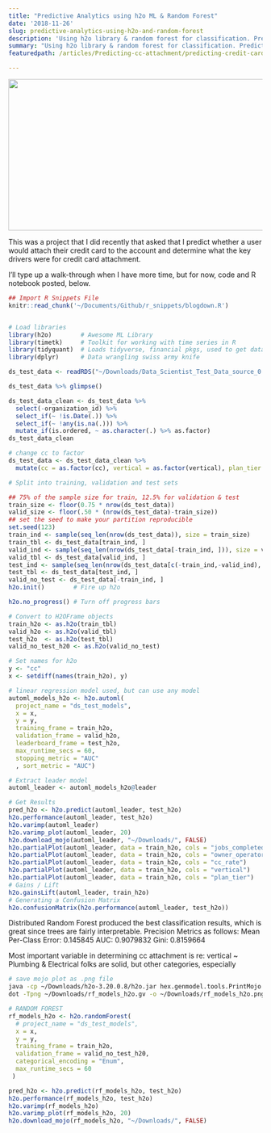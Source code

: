 ```yaml
---
title: "Predictive Analytics using h2o ML & Random Forest"
date: '2018-11-26'
slug: predictive-analytics-using-h2o-and-random-forest
description: 'Using h2o library & random forest for classification. Predicting credit card attachment & insights on key drivers.'
summary: "Using h2o library & random forest for classification. Predicting credit card attachment & insights on key drivers."
featuredpath: /articles/Predicting-cc-attachment/predicting-credit-card-attachment-using-h2o_files/rf_models_h2o.png

---
```

![](/articles/Predicting-cc-attachment/predicting-credit-card-attachment-using-h2o_files/rf_models_h2o.png#floatleft){width=600px height=300px}

This was a project that I did recently that asked that I predict whether a user would attach their credit card to the account and determine what the key drivers were for credit card attachment. 

I'll type up a walk-through when I have more time, but for now, code and R notebook posted, below. 

```r
## Import R Snippets File
knitr::read_chunk('~/Documents/Github/r_snippets/blogdown.R')
```

```r

```

```r
# Load libraries
library(h2o)        # Awesome ML Library
library(timetk)     # Toolkit for working with time series in R
library(tidyquant)  # Loads tidyverse, financial pkgs, used to get data
library(dplyr)      # Data wrangling swiss army knife

ds_test_data <- readRDS("~/Downloads/Data_Scientist_Test_Data_source_0.rds")
```

```r
ds_test_data %>% glimpse()
```
```r
ds_test_data_clean <- ds_test_data %>%
  select(-organization_id) %>% 
  select_if(~ !is.Date(.)) %>%
  select_if(~ !any(is.na(.))) %>%
  mutate_if(is.ordered, ~ as.character(.) %>% as.factor) 
ds_test_data_clean
```

```r
# change cc to factor
ds_test_data <- ds_test_data_clean %>% 
  mutate(cc = as.factor(cc), vertical = as.factor(vertical), plan_tier = as.factor(plan_tier))

# Split into training, validation and test sets

## 75% of the sample size for train, 12.5% for validation & test
train_size <- floor(0.75 * nrow(ds_test_data))
valid_size <- floor(.50 * (nrow(ds_test_data)-train_size))
## set the seed to make your partition reproducible
set.seed(123)
train_ind <- sample(seq_len(nrow(ds_test_data)), size = train_size)
train_tbl <- ds_test_data[train_ind, ]
valid_ind <- sample(seq_len(nrow(ds_test_data[-train_ind, ])), size = valid_size)
valid_tbl <- ds_test_data[valid_ind, ]
test_ind <- sample(seq_len(nrow(ds_test_data[c(-train_ind,-valid_ind), ])), size = valid_size)
test_tbl <- ds_test_data[test_ind, ]
valid_no_test <- ds_test_data[-train_ind, ]
h2o.init()        # Fire up h2o

h2o.no_progress() # Turn off progress bars

# Convert to H2OFrame objects
train_h2o <- as.h2o(train_tbl)
valid_h2o <- as.h2o(valid_tbl)
test_h2o  <- as.h2o(test_tbl)
valid_no_test_h20 <- as.h2o(valid_no_test)

# Set names for h2o
y <- "cc"
x <- setdiff(names(train_h2o), y)

# linear regression model used, but can use any model
automl_models_h2o <- h2o.automl(
  project_name = "ds_test_models",
  x = x, 
  y = y, 
  training_frame = train_h2o, 
  validation_frame = valid_h2o, 
  leaderboard_frame = test_h2o, 
  max_runtime_secs = 60, 
  stopping_metric = "AUC"
  , sort_metric = "AUC")

# Extract leader model
automl_leader <- automl_models_h2o@leader

# Get Results
pred_h2o <- h2o.predict(automl_leader, test_h2o)
h2o.performance(automl_leader, test_h2o)
h2o.varimp(automl_leader)
h2o.varimp_plot(automl_leader, 20)
h2o.download_mojo(automl_leader, "~/Downloads/", FALSE)
h2o.partialPlot(automl_leader, data = train_h2o, cols = "jobs_completed")
h2o.partialPlot(automl_leader, data = train_h2o, cols = "owner_operator")
h2o.partialPlot(automl_leader, data = train_h2o, cols = "cc_rate")
h2o.partialPlot(automl_leader, data = train_h2o, cols = "vertical")
h2o.partialPlot(automl_leader, data = train_h2o, cols = "plan_tier")
# Gains / Lift
h2o.gainsLift(automl_leader, train_h2o)
# Generating a Confusion Matrix
h2o.confusionMatrix(h2o.performance(automl_leader, test_h2o))
```
Distributed Random Forest produced the best classification results, which is great since trees are fairly interpretable. Precision Metrics as follows:
Mean Per-Class Error:  0.145845
AUC:  0.9079832
Gini:  0.8159664

Most important variable in determining cc attachment is 
re: vertical ~ Plumbing & Electrical folks are solid, but other categories, especially 
```bash
# save mojo plot as .png file
java -cp ~/Downloads/h2o-3.20.0.8/h2o.jar hex.genmodel.tools.PrintMojo --tree 1 -i ~/Downloads/DRF_0_AutoML_20181009_162129.zip -o ~/Downloads/rf_models_h2o.gv
dot -Tpng ~/Downloads/rf_models_h2o.gv -o ~/Downloads/rf_models_h2o.png
```

```r
# RANDOM FOREST
rf_models_h2o <- h2o.randomForest(
  # project_name = "ds_test_models",
  x = x, 
  y = y, 
  training_frame = train_h2o, 
  validation_frame = valid_no_test_h20, 
  categorical_encoding = "Enum", 
  max_runtime_secs = 60
 )

pred_h2o <- h2o.predict(rf_models_h2o, test_h2o)
h2o.performance(rf_models_h2o, test_h2o)
h2o.varimp(rf_models_h2o)
h2o.varimp_plot(rf_models_h2o, 20)
h2o.download_mojo(rf_models_h2o, "~/Downloads/", FALSE)
```

